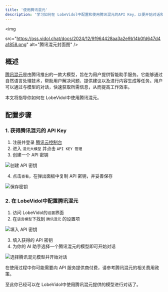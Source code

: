 ```yaml
---
title: '使用腾讯混元'
description: '学习如何在 LobeVidol中配置和使用腾讯混元的API Key，以便开始对话和交互。'
---
```


<img
 
  src="https://oss.vidol.chat/docs/2024/12/9f964428aa3a2e9b14b0fd647d4a1858.png"
  alt="腾讯混元封面图"
/>

## 概述

[腾讯混元](https://hunyuan.tencent.com/)是由腾讯推出的一款大模型，旨在为用户提供智能助手服务。它能够通过自然语言处理技术，帮助用户解决问题、提供建议以及进行内容生成等任务。用户可以通过与模型的对话，快速获取所需信息，从而提高工作效率。

本文将指导你如何在 LobeVidol中使用腾讯混元。

## 配置步骤

### 1. 获得腾讯混元的 API Key

1. 注册并登录 [腾讯云控制台](https://console.cloud.tencent.com/hunyuan/api-key)
2. 进入 `混元大模型` 并点击 `API KEY 管理`
3. 创建一个 API 密钥

<img
  src="https://oss.vidol.chat/assets/01dbe69cc092163f7ac782afb7d314c5.webp"
  alt="创建 API 密钥"
/>

4. 点击`查看`，在弹出面板中复制 API 密钥，并妥善保存

<img
  src="https://oss.vidol.chat/assets/856bd407c8a1510f616a4bdb1e02a883.webp"
  alt="保存密钥"
/>

### 2. 在 LobeVidol中配置腾讯混元

1. 访问 LobeVidol的`设置`界面
2. 在`语言模型`下找到 `腾讯混元` 的设置项

<img
  src="https://oss.vidol.chat/assets/bd8c97ef67055e3ff93c56e46c33fa8d.webp"
  alt="填入 API 密钥"
/>

3. 填入获得的 API 密钥
4. 为你的 AI 助手选择一个腾讯混元的模型即可开始对话

<img
  src="https://oss.vidol.chat/assets/3c54d6f2d55fae843fbbfdc0bd7ffec7.webp"
  alt="选择腾讯混元模型并开始对话"
/>

<Warning>
  在使用过程中你可能需要向 API 服务提供商付费，请参考腾讯混元的相关费用政策。
</Warning>

至此你已经可以在 LobeVidol中使用腾讯混元提供的模型进行对话了。

